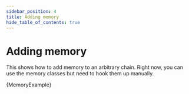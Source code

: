 ```yaml
---
sidebar_position: 4
title: Adding memory
hide_table_of_contents: true
---
```


# Adding memory

This shows how to add memory to an arbitrary chain. Right now, you can use the memory classes but need to hook them up manually.


<CodeBlock language="typescript">{MemoryExample}</CodeBlock>
